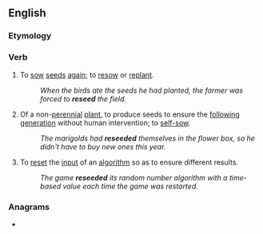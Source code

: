 ==English==

===Etymology===
{{prefix|en|re|seed}}

===Verb===
{{en-verb}}

# To [[sow]] [[seed]]s [[again]]; to [[resow]] or [[replant]].
#: {{hypo|en|overseed}}
#: ''When the birds ate the seeds he had planted, the farmer was forced to '''reseed''' the field.''
# Of a non-[[perennial]] [[plant]], to produce seeds to ensure the [[follow]]ing [[generation]] without human intervention; to [[self-sow]].
#: ''The marigolds had '''reseeded''' themselves in the flower box, so he didn't have to buy new ones this year.''
# {{lb|en|computing}} To [[reset]] the [[input]] of an [[algorithm]] so as to ensure different results.
#: ''The game '''reseeded''' its random number algorithm with a time-based value each time the game was restarted.''

===Anagrams===
* {{anagrams|en|a=deeers|deeres|reedes|see red|seeder}}